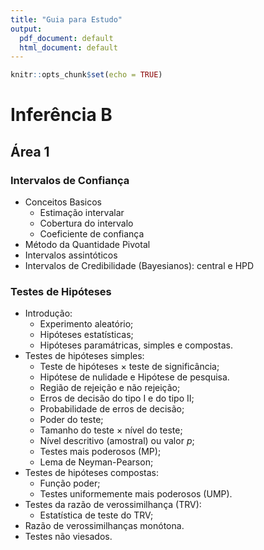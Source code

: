 ```yaml
---
title: "Guia para Estudo"
output:
  pdf_document: default
  html_document: default
---
```


```r
knitr::opts_chunk$set(echo = TRUE)
```


<!-- # Área 1 -->

<!-- A primeira prova será no dia XX/XX/XX. -->

<!-- A primeira prova do ano anterior está disponível no moodle. -->

<!-- Os conteúdos abordados até a data XX/XX/XX poderão ser cobrados na primeira prova. -->

<!-- ## Conceitos -->

<!-- Identify the implied and/or justified scope of inference from the description of a study. -->

<!-- Define the key components of a study: population of interest, variable of interest, parameter of interest. -->

<!-- Describe the difference between a population parameter and a sample statistic. -->

<!-- Describe what is meant by the sampling distribution of a statistic. -->

<!-- State the results of key theorems: the Weak Law of Large Numbers, the Central Limit Theorem. -->

<!-- Use the Central Limit Theorem to derive the approximate sampling distribution for a sample mean given population parameters. -->

<!-- For each of the three approaches to figuring out the sampling distribution of a sample statistic (derive, approximate or simulate), give an example of a population distribution and statistic that is amenable to the approach. -->

<!-- In the context of a hypothesis test define type I error rate and power. -->

<!-- Describe the difference between the signifcance level of a test and the Type I error rate of a test. -->

<!-- Describe what it means for an estimate to be unbiased. -->

<!-- Describe what it means for an estimate to be consistent. -->

<!-- Describe what it means for a test to be exact. -->

<!-- Describe what it means for a test to be consistent. -->

<!-- Describe how simulation might be used to evaluate: the bias in an estimate, the consistency of an estimate, the type I error rate of a test, or the power of a test. -->

<!-- Describe the relationship between the power of a Z/t-test and: the population variance, sample size, difference between true mean and hypothesized mean and the significance level. -->

<!-- Use a null distribution (provided via tables or a histogram) to find a rejection region, critical value(s) and or p-value for a test. -->

<!-- Define p-value. -->

<!-- Identify incorrect interpretations of a p-value and/or confidence interval. -->

<!-- ## Metodos -->

<!-- You should know how to perform the following test procedures (this includes describing the appropriate setting for the test, the null and alternative hypotheses, the test statistic, the reference distribution, as well as being able to complete the calculations), and be able to write a statistical summary from the results: -->

<!--     Z-test/confidence interval/p-value -->
<!--     t-test/confidence interval/p-value -->
<!--     Exact binomial test/p-value -->
<!--     Normal approximation binomial test (z-test)/confidence interval/p-value -->
<!--     Sign test/confidence interval/p-value -->
<!--     Signed-rank test/p-value -->
<!--     Chi-squared test for variance/confidence interval/p-value -->
<!--     Alternative t-test for variance -->
<!--     Kolmogorov-Smirnov test for distribution -->




<!-- # Area 2 - InfB -->

<!-- The final is on XXX. -->

<!-- The final is cumulative, all content on the midterm study guide may also be tested on the final exam. -->

<!-- The final exam from last year is provided on canvas. -->

<!-- ## Conceitos -->

<!-- When does the two sample t-test have exactly a t-distribution under the null hypothesis? -->

<!-- Describe what happens if the equal variance two sample t-test is used in a situation where the populations do not have equal variance. -->

<!-- Describe what happens if Welch’s two sample t-test is used in a situation where the populations do have equal variance. -->

<!-- Why do some people reccomend you should always use Welch’s two sample t-test? -->

<!-- Describe what happens if the paired t-test is used in a situation where the data isn’t paired. -->

<!-- Describe what happens if the two sample t-test is used in a situation where the data is paired. -->

<!-- Identify the appropriate test based on a setting and comparison of interest. -->

<!-- Identify which margins in a 2×2 -->

<!-- table are fixed by the study design. -->

<!-- Identify the kind of sampling being used (Multinomial, Binomial, Retrospective) in a binary data setting from the study design. -->

<!-- Identify which probabilities may be estimated in a 2×2 -->

<!-- table based on the study design. -->

<!-- State the null hypothesis the Wilcoxon Rank Sum tests with the addition of the location-shift hypothesis. -->

<!-- State the null hypothesis the Wilcoxon Rank Sum tests without the addition of the location-shift hypothesis. -->

<!-- Describe how Simpson’s paradox may complicate the analysis of multiple 2×2 -->

<!-- tables. -->

<!-- What additional assumption is crucial for the Mantel-Haenszel test? -->

<!-- Describe why the F-test for variances isn’t reccomended. -->

<!-- Describe how to construct a bootstrap confidence interval for a parameter of interest. -->

<!-- Apply the delta method to find an approximate sampling distribution for a function of a statistic and use the result to construct a confidence interval. -->

<!-- ## Metodos -->

<!-- You should know how to perform the following test procedures (this includes describing the appropriate setting for the test, the null and alternative hypotheses, the test statistic, the reference distribution, as well as being able to complete the calculations), and be able to write a statistical summary from the results: -->

<!--     Chi-square goodness of fit -->
<!--     Two sample Z-test/confidence interval/p-value -->
<!--     Two sample equal variance t-test/confidence interval/p-value -->
<!--     Two sample Welch’s t-test/confidence interval/p-value -->
<!--     Paired t-test/confidence interval/p-value -->
<!--     Two proportion Z-test/confidence interval/p-value -->
<!--     Chi-square for homogeniety of proportions/independence test/p-value -->
<!--     Fisher’s Exact test/p-value -->
<!--     Log Odds Ratio test/p-value -->
<!--     McNemar’s paired binary data test/p-value -->
<!--     Paired binary data t-test/p-value -->
<!--     Mantel-Haenszel test/common odds ratio estimate -->
<!--     Mood’s median test/p-value -->
<!--     Wilcoxon Rank Sum test statistic/p-value -->
<!--     Levene’s test/p-value -->
<!--     Two sample Kolmogorov-Smirnov test/p-value -->

# Inferência B

## Área 1

### Intervalos de Confiança
* Conceitos Basicos
    + Estimação intervalar 
    + Cobertura do intervalo
    + Coeficiente de confiança 
* Método da Quantidade Pivotal
* Intervalos assintóticos
* Intervalos de Credibilidade (Bayesianos): central e HPD

### Testes de Hipóteses
* Introdução:
    + Experimento aleatório;
    + Hipóteses estatísticas;
    + Hipóteses paramátricas, simples e compostas.
* Testes de hipóteses simples:
    + Teste de hipóteses $\times$ teste de significância;
    + Hipótese de nulidade e Hipótese de pesquisa.
    + Região de rejeição e não rejeição;
    + Erros de decisão do tipo I e do tipo II;
    + Probabilidade de erros de decisão;
    + Poder do teste;
    + Tamanho do teste $\times$ nível do teste;
    + Nível descritivo (amostral) ou valor *p*;
    + Testes mais poderosos (MP);
    + Lema de Neyman-Pearson;
* Testes de hipóteses compostas:
    + Função poder;
    + Testes uniformemente mais poderosos (UMP).
* Testes da razão de verossimilhança (TRV):
    + Estatística de teste do TRV;
* Razão de verossimilhanças monótona.
* Testes não viesados.
